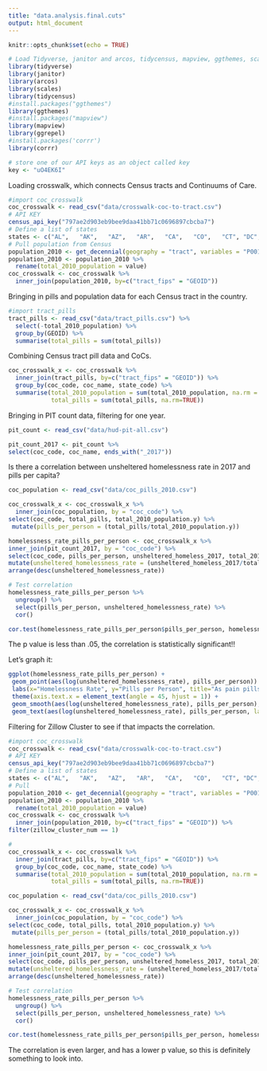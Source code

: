 ```yaml
---
title: "data.analysis.final.cuts"
output: html_document
---
```


```r
knitr::opts_chunk$set(echo = TRUE)
```

```r

# Load Tidyverse, janitor and arcos, tidycensus, mapview, ggthemes, scales
library(tidyverse)
library(janitor)
library(arcos)
library(scales)
library(tidycensus)
#install.packages("ggthemes")
library(ggthemes)
#install.packages("mapview")
library(mapview)
library(ggrepel)
#install.packages('corrr')
library(corrr)
```

```r
# store one of our API keys as an object called key
key <- "uO4EK6I"
```

Loading crosswalk, which connects Census tracts and Continuums of Care.

```r
#import coc_crosswalk
coc_crosswalk <- read_csv("data/crosswalk-coc-to-tract.csv")
# API KEY
census_api_key("797ae2d903eb9bee9daa41bb71c0696897cbcba7")
# Define a list of states
states <- c("AL",	"AK",	"AZ",	"AR",	"CA",	"CO",	"CT", "DC", "DE",	"FL",	"GA",	"HI",	"ID",	"IL",	"IN",	"IA",	"KS",	"KY",	"LA",	"ME",	"MD",	"MA",	"MI",	"MN",	"MS",	"MO",	"MT",	"NE",	"NV",	"NH",	"NJ",	"NM",	"NY",	"NC",	"ND",	"OH",	"OK",	"OR",	"PA",	"RI",	"SC",	"SD",	"TN",	"TX",	"UT",	"VT",	"VA",	"WA",	"WV",	"WI",	"WY")
# Pull population from Census
population_2010 <- get_decennial(geography = "tract", variables = "P001001", state=states, year = 2010, geometry = FALSE)
population_2010 <- population_2010 %>%
  rename(total_2010_population = value)
coc_crosswalk <- coc_crosswalk %>%
  inner_join(population_2010, by=c("tract_fips" = "GEOID"))

```

Bringing in pills and population data for each Census tract in the country.
```r
#import tract_pills
tract_pills <- read_csv("data/tract_pills.csv") %>%
  select(-total_2010_population) %>%
  group_by(GEOID) %>%
  summarise(total_pills = sum(total_pills))
```

Combining Census tract pill data and CoCs.

```r

coc_crosswalk_x <- coc_crosswalk %>%
  inner_join(tract_pills, by=c("tract_fips" = "GEOID")) %>%
  group_by(coc_code, coc_name, state_code) %>%
  summarise(total_2010_population = sum(total_2010_population, na.rm = TRUE),
            total_pills = sum(total_pills, na.rm=TRUE))


```

Bringing in PIT count data, filtering for one year.

```r
pit_count <- read_csv("data/hud-pit-all.csv")

pit_count_2017 <- pit_count %>%
select(coc_code, coc_name, ends_with("_2017"))
```

Is there a correlation between unsheltered homelessness rate in 2017 and pills per capita?
```r
coc_population <- read_csv("data/coc_pills_2010.csv")

coc_crosswalk_x <- coc_crosswalk_x %>%
  inner_join(coc_population, by = "coc_code") %>%
select(coc_code, total_pills, total_2010_population.y) %>%
 mutate(pills_per_person = (total_pills/total_2010_population.y))

homelessness_rate_pills_per_person <- coc_crosswalk_x %>%
inner_join(pit_count_2017, by = "coc_code") %>%
select(coc_code, pills_per_person, unsheltered_homeless_2017, total_2010_population.y) %>%
mutate(unsheltered_homelessness_rate = (unsheltered_homeless_2017/total_2010_population.y)) %>%
arrange(desc(unsheltered_homelessness_rate))

```

```r
# Test correlation
homelessness_rate_pills_per_person %>%
  ungroup() %>%
  select(pills_per_person, unsheltered_homelessness_rate) %>%
  cor()

cor.test(homelessness_rate_pills_per_person$pills_per_person, homelessness_rate_pills_per_person$unsheltered_homelessness_rate)
```
The p value is less than .05, the correlation is statistically significant!!

Let's graph it:
```r
ggplot(homelessness_rate_pills_per_person) +
 geom_point(aes(log(unsheltered_homelessness_rate), pills_per_person)) +
 labs(x="Homelessness Rate", y="Pills per Person", title="As pain pills flowed in, unsheltered homelessness increased", caption = "Source: DEA ARCOS database, via Washington Post, HUD PIT Count data") +
 theme(axis.text.x = element_text(angle = 45, hjust = 1)) +
 geom_smooth(aes(log(unsheltered_homelessness_rate), pills_per_person), method = "loess", se = FALSE) +
 geom_text(aes(log(unsheltered_homelessness_rate), pills_per_person, label=coc_code))
```

Filtering for Zillow Cluster to see if that impacts the correlation.
```r
#import coc_crosswalk
coc_crosswalk <- read_csv("data/crosswalk-coc-to-tract.csv")
# API KEY
census_api_key("797ae2d903eb9bee9daa41bb71c0696897cbcba7")
# Define a list of states
states <- c("AL",	"AK",	"AZ",	"AR",	"CA",	"CO",	"CT", "DC", "DE",	"FL",	"GA",	"HI",	"ID",	"IL",	"IN",	"IA",	"KS",	"KY",	"LA",	"ME",	"MD",	"MA",	"MI",	"MN",	"MS",	"MO",	"MT",	"NE",	"NV",	"NH",	"NJ",	"NM",	"NY",	"NC",	"ND",	"OH",	"OK",	"OR",	"PA",	"RI",	"SC",	"SD",	"TN",	"TX",	"UT",	"VT",	"VA",	"WA",	"WV",	"WI",	"WY")
# Pull
population_2010 <- get_decennial(geography = "tract", variables = "P001001", state=states, year = 2010, geometry = FALSE)
population_2010 <- population_2010 %>%
  rename(total_2010_population = value)
coc_crosswalk <- coc_crosswalk %>%
  inner_join(population_2010, by=c("tract_fips" = "GEOID")) %>%
filter(zillow_cluster_num == 1)
```

```r
#
coc_crosswalk_x <- coc_crosswalk %>%
  inner_join(tract_pills, by=c("tract_fips" = "GEOID")) %>%
  group_by(coc_code, coc_name, state_code) %>%
  summarise(total_2010_population = sum(total_2010_population, na.rm = TRUE),
            total_pills = sum(total_pills, na.rm=TRUE))


```

```r
coc_population <- read_csv("data/coc_pills_2010.csv")

coc_crosswalk_x <- coc_crosswalk_x %>%
  inner_join(coc_population, by = "coc_code") %>%
select(coc_code, total_pills, total_2010_population.y) %>%
 mutate(pills_per_person = (total_pills/total_2010_population.y))

homelessness_rate_pills_per_person <- coc_crosswalk_x %>%
inner_join(pit_count_2017, by = "coc_code") %>%
select(coc_code, pills_per_person, unsheltered_homeless_2017, total_2010_population.y) %>%
mutate(unsheltered_homelessness_rate = (unsheltered_homeless_2017/total_2010_population.y)) %>%
arrange(desc(unsheltered_homelessness_rate))

```
```r
# Test correlation
homelessness_rate_pills_per_person %>%
  ungroup() %>%
  select(pills_per_person, unsheltered_homelessness_rate) %>%
  cor()

cor.test(homelessness_rate_pills_per_person$pills_per_person, homelessness_rate_pills_per_person$unsheltered_homelessness_rate)
```
The correlation is even larger, and has a lower p value, so this is definitely something to look into.